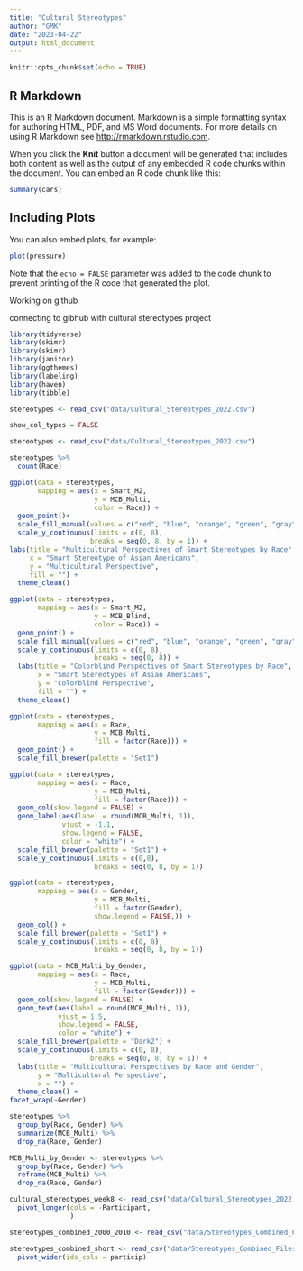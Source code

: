 ```yaml
---
title: "Cultural Stereotypes"
author: "GMK"
date: "2023-04-22"
output: html_document
---
```


```r
knitr::opts_chunk$set(echo = TRUE)
```

## R Markdown

This is an R Markdown document. Markdown is a simple formatting syntax for authoring HTML, PDF, and MS Word documents. For more details on using R Markdown see <http://rmarkdown.rstudio.com>.

When you click the **Knit** button a document will be generated that includes both content as well as the output of any embedded R code chunks within the document. You can embed an R code chunk like this:

```r
summary(cars)
```


## Including Plots

You can also embed plots, for example:

```r
plot(pressure)
```

Note that the `echo = FALSE` parameter was added to the code chunk to prevent printing of the R code that generated the plot.

Working on github 

connecting to gibhub with cultural stereotypes project
```r
library(tidyverse)
library(skimr)
library(skimr)
library(janitor)
library(ggthemes)
library(labeling)
library(haven)
library(tibble)
```
```r
stereotypes <- read_csv("data/Cultural_Stereotypes_2022.csv")
```
```r
show_col_types = FALSE
```

```r
stereotypes <- read_csv("data/Cultural_Stereotypes_2022.csv")
```
```r
stereotypes %>%
  count(Race)
```

```r
ggplot(data = stereotypes, 
       mapping = aes(x = Smart_M2,
                     y = MCB_Multi,
                     color = Race)) +
  geom_point()+
  scale_fill_manual(values = c("red", "blue", "orange", "green", "gray")) +
  scale_y_continuous(limits = c(0, 8),
                    breaks = seq(0, 8, by = 1)) +
labs(title = "Multicultural Perspectives of Smart Stereotypes by Race",
     x = "Smart Stereotype of Asian Americans",
     y = "Multicultural Perspective",
     fill = "") +
  theme_clean()
```

```r
ggplot(data = stereotypes,
       mapping = aes(x = Smart_M2,
                     y = MCB_Blind,
                     color = Race)) +
  geom_point() +
  scale_fill_manual(values = c("red", "blue", "orange", "green", "gray")) +
  scale_y_continuous(limits = c(0, 8),
                     breaks = seq(0, 8)) +
  labs(title = "Colorblind Perspectives of Smart Stereotypes by Race",
       x = "Smart Stereotypes of Asian Americans",
       y = "Colorblind Perspective",
       fill = "") +
  theme_clean()
```

```r
ggplot(data = stereotypes,
       mapping = aes(x = Race,
                     y = MCB_Multi,
                     fill = factor(Race))) +
  geom_point() +
  scale_fill_brewer(palette = "Set1")
```
```r
ggplot(data = stereotypes,
       mapping = aes(x = Race, 
                     y = MCB_Multi,
                     fill = factor(Race))) +
  geom_col(show.legend = FALSE) +
  geom_label(aes(label = round(MCB_Multi, 1)),
             vjust = -1.1,
             show.legend = FALSE,
             color = "white") +
  scale_fill_brewer(palette = "Set1") +
  scale_y_continuous(limits = c(0,8),
                     breaks = seq(0, 8, by = 1))
```

```r
ggplot(data = stereotypes,
       mapping = aes(x = Gender,
                     y = MCB_Multi,
                     fill = factor(Gender),
                     show.legend = FALSE,)) +
  geom_col() +
  scale_fill_brewer(palette = "Set1") +
  scale_y_continuous(limits = c(0, 8),
                     breaks = seq(0, 8, by = 1))
```
```r
ggplot(data = MCB_Multi_by_Gender,
       mapping = aes(x = Race,
                     y = MCB_Multi,
                     fill = factor(Gender))) +
  geom_col(show.legend = FALSE) +
  geom_text(aes(label = round(MCB_Multi, 1)),
            vjust = 1.5,
            show.legend = FALSE,
            color = "white") +
  scale_fill_brewer(palette = "Dark2") +
  scale_y_continuous(limits = c(0, 8),
                    breaks = seq(0, 8, by = 1)) +
  labs(title = "Multicultural Perspectives by Race and Gender", 
       y = "Multicultural Perspective",
       x = "") +
  theme_clean() +
facet_wrap(~Gender)
```
```r
stereotypes %>%
  group_by(Race, Gender) %>%
  summarize(MCB_Multi) %>%
  drop_na(Race, Gender)
```

```r
MCB_Multi_by_Gender <- stereotypes %>%
  group_by(Race, Gender) %>%
  reframe(MCB_Multi) %>%
  drop_na(Race, Gender)
```



```r
cultural_stereotypes_week8 <- read_csv("data/Cultural_Stereotypes_2022.csv") %>%
  pivot_longer(cols = -Participant,
               )
```


```r
stereotypes_combined_2000_2010 <- read_csv("data/Stereotypes_Combined_Files_2010.csv")
```
```r
stereotypes_combined_short <- read_csv("data/Stereotypes_Combined_Files_short.csv") %>%
  pivot_wider(ids_cols = particip)
```

